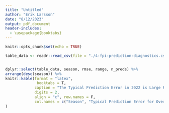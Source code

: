 ```yaml
---
title: "Untitled"
author: "Erik Larsson"
date: "8/12/2023"
output: pdf_document
header-includes:
  - \usepackage{booktabs}
---
```


```r
knitr::opts_chunk$set(echo = TRUE)
```


```r

table_data <- readr::read_csv(file = "./4-fpi-prediction-diagnostics.csv")


dplyr::select(table_data, season, rmse, range, n_preds) %>%
arrange(desc(season)) %>%
knitr::kable(format = "latex", 
              booktabs = T,
             caption = "The Typical Prediction Error in 2022 is Large Relative to the Range of Overall FPI Data",  
             digits = 2, 
             align = "c", row.names = F,
             col.names = c("Season", "Typical Prediction Error for Overall FPI", "Range of Overall FPI Data", "Number of Predictions") 
)

```

